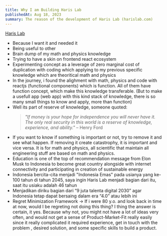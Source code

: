 ```yaml
---
title: Why I am Building Haris Lab
publishedAt: Aug 18, 2023
summary: The reason of the development of Haris Lab (harislab.com)
---
```


[Haris Lab](https://www.harislab.com)

- Because I want it and needed it
- Being useful to other
- Brain dump of my math and physics knowledge
- Trying to have a skin on frontend react ecosystem
- Experimenting concept as a leverage of zero marginal cost of duplication with coding which applying to my previous specific knowledge which are theoritical math and physics
- In the journey, i found the alighment with math, physics and code with reactjs (functional components) which is function. All of them have function concept, which make this knowledge transferable. (But to make a usefull app (web app) with this kind stack of knowledge, there is so many small things to know and apply, more than function)
- Well its part of reserve of knowledge, someone quoted:
  > _"If money is your hope for independence you will never have it. The only real security in this world is a reserve of knowledge, experience, and ability."_ – Henry Ford
- If you want to know if something is important or not, try to remove it and see what happen. If removing it create catastrophy, it is important and vice versa. It is for math and physics, all scientific that maintain all engineering stuff are based on math and physics.
- Education is one of the top of recommendation message from Elon Musk to Indonesia to become great country alongside with internet connectivity and participating in creation of sustainable energy
- Indonesia bercita-cita menjadi "Indonesia Emas" pada usianya yang ke-100 tahun di tahun 2045, saya ingin Haris Lab menjadi bagian dari itu, saat itu usiaku adalah 46 tahun
- Menjadikan diriku bagian dari “9 juta talenta digital 2030” agar Indonesia tetap dapat bersaing dalam era “4.0” atau lebih ini
- Regret Minimization Framework -> If i were 80 y.o. and look back in time at now, would I be regreting not doing this thing? I thing the answer is certain, it yes. Because why not, you might not have a lot of ideas very often, and would not get a sense of Product-Market-Fit really easily since it really complicated it required experience, get in touch with the problem , desired solution, and some specific skills to build a product.
